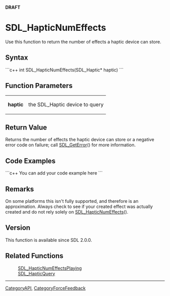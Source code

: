 <!-- pragma section-numbers off -->
<!-- pragma disable-camelcase -->
'''DRAFT'''

= SDL_HapticNumEffects =
Use this function to return the number of effects a haptic device can store.


== Syntax ==
```c++
int SDL_HapticNumEffects(SDL_Haptic* haptic)
```

== Function Parameters ==
{|
|'''haptic'''
|the SDL_Haptic device to query
|}

== Return Value ==
Returns the number of effects the haptic device can store or a negative error code on failure; call [[SDL_GetError]]() for more information.

== Code Examples ==
```c++
You can add your code example here
```

== Remarks ==
On some platforms this isn't fully supported, and therefore is an approximation.  Always check to see if your created effect was actually created and do not rely solely on [[SDL_HapticNumEffects]]().

<!-- <span style="color: green;">Is it important to specify ''how'' to check to see if your effect was created or is listing the query function below sufficient?</span> -->

== Version ==
This function is available since SDL 2.0.0.

== Related Functions ==
:[[SDL_HapticNumEffectsPlaying]]
:[[SDL_HapticQuery]]

----
[[CategoryAPI]], [[CategoryForceFeedback]]
